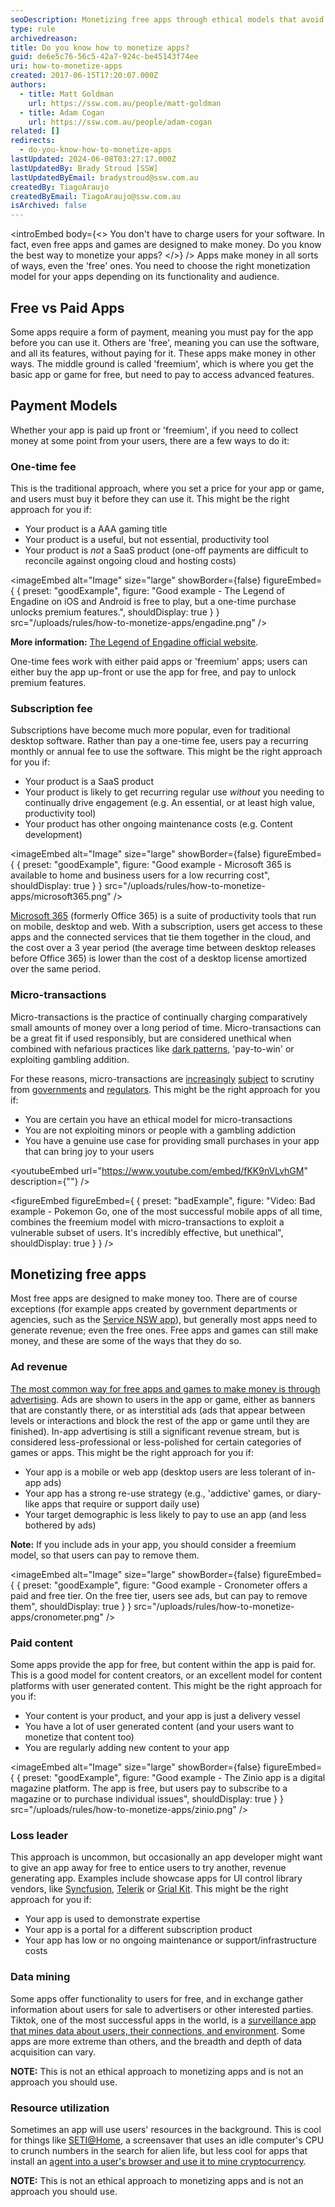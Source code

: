 ```yaml
---
seoDescription: Monetizing free apps through ethical models that avoid exploiting vulnerable users and maintain a strong re-use strategy.
type: rule
archivedreason:
title: Do you know how to monetize apps?
guid: de6e5c76-56c5-42a7-924c-be45143f74ee
uri: how-to-monetize-apps
created: 2017-06-15T17:20:07.000Z
authors:
  - title: Matt Goldman
    url: https://ssw.com.au/people/matt-goldman
  - title: Adam Cogan
    url: https://ssw.com.au/people/adam-cogan
related: []
redirects:
  - do-you-know-how-to-monetize-apps
lastUpdated: 2024-06-08T03:27:17.000Z
lastUpdatedBy: Brady Stroud [SSW]
lastUpdatedByEmail: bradystroud@ssw.com.au
createdBy: TiagoAraujo
createdByEmail: TiagoAraujo@ssw.com.au
isArchived: false
---
```


<introEmbed
  body={<>
You don't have to charge users for your software. In fact, even free apps and games are designed to make money. Do you know the best way to monetize your apps?
  </>}
/>
Apps make money in all sorts of ways, even the 'free' ones. You need to choose the right monetization model for your apps depending on its functionality and audience.

## Free vs Paid Apps

Some apps require a form of payment, meaning you must pay for the app before you can use it. Others are 'free', meaning you can use the software, and all its features, without paying for it. These apps make money in other ways. The middle ground is called 'freemium', which is where you get the basic app or game for free, but need to pay to access advanced features.

## Payment Models

Whether your app is paid up front or 'freemium', if you need to collect money at some point from your users, there are a few ways to do it:

### One-time fee

This is the traditional approach, where you set a price for your app or game, and users must buy it before they can use it. This might be the right approach for you if:

* Your product is a AAA gaming title
* Your product is a useful, but not essential, productivity tool
* Your product is _not_ a SaaS product (one-off payments are difficult to reconcile against ongoing cloud and hosting costs)

<imageEmbed
  alt="Image"
  size="large"
  showBorder={false}
  figureEmbed={ {
    preset: "goodExample",
    figure: "Good example - The Legend of Engadine on iOS and Android is free to play, but a one-time purchase unlocks premium features.",
    shouldDisplay: true
  } }
  src="/uploads/rules/how-to-monetize-apps/engadine.png"
/>

**More information:** [The Legend of Engadine official website](https://engadine.net).

One-time fees work with either paid apps or 'freemium' apps; users can either buy the app up-front or use the app for free, and pay to unlock premium features.

### Subscription fee

Subscriptions have become much more popular, even for traditional desktop software. Rather than pay a one-time fee, users pay a recurring monthly or annual fee to use the software. This might be the right approach for you if:

* Your product is a SaaS product
* Your product is likely to get recurring regular use _without_ you needing to continually drive engagement (e.g. An essential, or at least high value, productivity tool)
* Your product has other ongoing maintenance costs (e.g. Content development)

<imageEmbed
  alt="Image"
  size="large"
  showBorder={false}
  figureEmbed={ {
    preset: "goodExample",
    figure: "Good example - Microsoft 365 is available to home and business users for a low recurring cost",
    shouldDisplay: true
  } }
  src="/uploads/rules/how-to-monetize-apps/microsoft365.png"
/>

[Microsoft 365](https://www.microsoft.com/microsoft-365?WT.mc_id=AZ-MVP-33518) (formerly Office 365) is a suite of productivity tools that run on mobile, desktop and web. With a subscription, users get access to these apps and the connected services that tie them together in the cloud, and the cost over a 3 year period (the average time between desktop releases before Office 365) is lower than the cost of a desktop license amortized over the same period.

### Micro-transactions

Micro-transactions is the practice of continually charging comparatively small amounts of money over a long period of time. Micro-transactions can be a great fit if used responsibly, but are considered unethical when combined with nefarious practices like [dark patterns](https://www.youtube.com/watch?v=lJUW0iZzAaQ), 'pay-to-win' or exploiting gambling addition.

For these reasons, micro-transactions are [increasingly](https://www.vg247.com/australian-government-rules-games-microtransactions-must-address-packaging) [subject](https://www.gamespot.com/articles/you-might-have-to-prove-your-age-to-buy-a-loot-box/1100-6474443/) to scrutiny from [governments](https://www.aph.gov.au/Parliamentary_Business/Committees/House/Social_Policy_and_Legal_Affairs/Onlineageverification/Report) and [regulators](https://www.gamesindustry.biz/australian-investigation-finds-loot-boxes-are-pscyholgocially-akin-to-gambling). This might be the right approach for you if:

* You are certain you have an ethical model for micro-transactions
* You are not exploiting minors or people with a gambling addiction
* You have a genuine use case for providing small purchases in your app that can bring joy to your users

<youtubeEmbed url="https://www.youtube.com/embed/fKK9nVLvhGM" description={""} />

<figureEmbed figureEmbed={ {
  preset: "badExample",
  figure: "Video: Bad example - Pokemon Go, one of the most successful mobile apps of all time, combines the freemium model with micro-transactions to exploit a vulnerable subset of users. It's incredibly effective, but unethical",
  shouldDisplay: true
} } />


## Monetizing free apps

Most free apps are designed to make money too. There are of course exceptions (for example apps created by government departments or agencies, such as the [Service NSW app](https://www.service.nsw.gov.au/service-nsw-mobile-app)), but generally most apps need to generate revenue; even the free ones. Free apps and games can still make money, and these are some of the ways that they do so.

### Ad revenue

[The most common way for free apps and games to make money is through advertising](https://www.spaceotechnologies.com/blog/how-do-free-apps-make-money/). Ads are shown to users in the app or game, either as banners that are constantly there, or as interstitial ads (ads that appear between levels or interactions and block the rest of the app or game until they are finished). In-app advertising is still a significant revenue stream, but is considered less-professional or less-polished for certain categories of games or apps. This might be the right approach for you if:

* Your app is a mobile or web app (desktop users are less tolerant of in-app ads)
* Your app has a strong re-use strategy (e.g., 'addictive' games, or diary-like apps that require or support daily use)
* Your target demographic is less likely to pay to use an app (and less bothered by ads)

**Note:** If you include ads in your app, you should consider a freemium model, so that users can pay to remove them.

<imageEmbed
  alt="Image"
  size="large"
  showBorder={false}
  figureEmbed={ {
    preset: "goodExample",
    figure: "Good example - Cronometer offers a paid and free tier. On the free tier, users see ads, but can pay to remove them",
    shouldDisplay: true
  } }
  src="/uploads/rules/how-to-monetize-apps/cronometer.png"
/>

### Paid content

Some apps provide the app for free, but content within the app is paid for. This is a good model for content creators, or an excellent model for content platforms with user generated content. This might be the right approach for you if:

* Your content is your product, and your app is just a delivery vessel
* You have a lot of user generated content (and your users want to monetize that content too)
* You are regularly adding new content to your app

<imageEmbed
  alt="Image"
  size="large"
  showBorder={false}
  figureEmbed={ {
    preset: "goodExample",
    figure: "Good example - The Zinio app is a digital magazine platform. The app is free, but users pay to subscribe to a magazine or to purchase individual issues",
    shouldDisplay: true
  } }
  src="/uploads/rules/how-to-monetize-apps/zinio.png"
/>

### Loss leader

This approach is uncommon, but occasionally an app developer might want to give an app away for free to entice users to try another, revenue generating app. Examples include showcase apps for UI control library vendors, like [Syncfusion](https://apps.apple.com/us/app/syncfusion-dashboard-mobile/id1157300621), [Telerik](https://apps.apple.com/us/app/telerik-ui-for-xamarin-samples/id1083924868) or [Grial Kit](https://apps.apple.com/us/app/grial-uikit/id1099501310). This might be the right approach for you if:

* Your app is used to demonstrate expertise
* Your app is a portal for a different subscription product
* Your app has low or no ongoing maintenance or support/infrastructure costs

### Data mining

Some apps offer functionality to users for free, and in exchange gather information about users for sale to advertisers or other interested parties. Tiktok, one of the most successful apps in the world, is a [surveillance app that mines data about users, their connections, and environment](https://www.afr.com/policy/foreign-affairs/tiktok-s-alarming-excessive-data-collection-revealed-20220714-p5b1mz). Some apps are more extreme than others, and the breadth and depth of data acquisition can vary.

**NOTE:** This is not an ethical approach to monetizing apps and is not an approach you should use.

### Resource utilization

Sometimes an app will use users' resources in the background. This is cool for things like [SETI@Home](https://setiathome.berkeley.edu/), a screensaver that uses an idle computer's CPU to crunch numbers in the search for alien life, but less cool for apps that install an [agent into a user's browser and use it to mine cryptocurrency](https://www.theregister.com/2022/08/30/nitrokod_crypto_malware_google).

**NOTE:** This is not an ethical approach to monetizing apps and is not an approach you should use.
